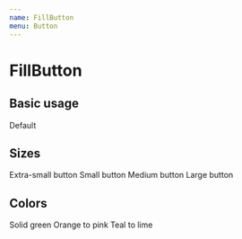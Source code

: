 ```yaml
---
name: FillButton
menu: Button
---
```




# FillButton

<PropsTable of={FillButton} />


## Basic usage

<Playground>
  <FillButton>Default</FillButton>
</Playground>


## Sizes

<Playground>
  <FillButton size="xsmall">
    Extra-small button
  </FillButton>
</Playground>

<Playground>
  <FillButton size="small">
    Small button
  </FillButton>
</Playground>

<Playground>
  <FillButton size="medium">
    Medium button
  </FillButton>
</Playground>

<Playground>
  <FillButton size="large">
    Large button
  </FillButton>
</Playground>

## Colors

<Playground>
  <FillButton colors={[COLORS.green[500], COLORS.green[500]]}>
    Solid green
  </FillButton>
</Playground>

<Playground>
  <FillButton colors={[COLORS.orange[500], COLORS.pink[300]]}>
    Orange to pink
  </FillButton>
</Playground>

<Playground>
  <FillButton colors={[COLORS.teal[700], COLORS.lime[500]]}>
    Teal to lime
  </FillButton>
</Playground>
